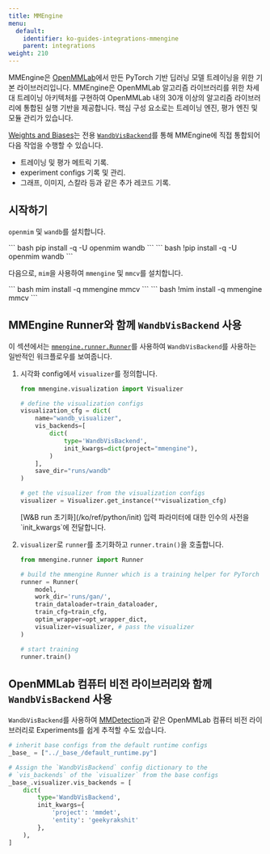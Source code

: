 ```yaml
---
title: MMEngine
menu:
  default:
    identifier: ko-guides-integrations-mmengine
    parent: integrations
weight: 210
---
```


MMEngine은 [OpenMMLab](https://github.com/open-mmlab)에서 만든 PyTorch 기반 딥러닝 모델 트레이닝을 위한 기본 라이브러리입니다. MMEngine은 OpenMMLab 알고리즘 라이브러리를 위한 차세대 트레이닝 아키텍처를 구현하여 OpenMMLab 내의 30개 이상의 알고리즘 라이브러리에 통합된 실행 기반을 제공합니다. 핵심 구성 요소로는 트레이닝 엔진, 평가 엔진 및 모듈 관리가 있습니다.

[Weights and Biases](https://wandb.ai/site)는 전용 [`WandbVisBackend`](https://mmengine.readthedocs.io/en/latest/api/generated/mmengine.visualization.WandbVisBackend.html#mmengine.visualization.WandbVisBackend)를 통해 MMEngine에 직접 통합되어 다음 작업을 수행할 수 있습니다.
- 트레이닝 및 평가 메트릭 기록.
- experiment configs 기록 및 관리.
- 그래프, 이미지, 스칼라 등과 같은 추가 레코드 기록.

## 시작하기

`openmim` 및 `wandb`를 설치합니다.

<Tabs>
<Tab title="커맨드라인">
``` bash
pip install -q -U openmim wandb
```
</Tab>
<Tab title="노트북">
``` bash
!pip install -q -U openmim wandb
```
</Tab>
</Tabs>

다음으로, `mim`을 사용하여 `mmengine` 및 `mmcv`를 설치합니다.

<Tabs>
<Tab title="커맨드라인">
``` bash
mim install -q mmengine mmcv
```
</Tab>
<Tab title="노트북">
``` bash
!mim install -q mmengine mmcv
```
</Tab>
</Tabs>

## MMEngine Runner와 함께 `WandbVisBackend` 사용

이 섹션에서는 [`mmengine.runner.Runner`](https://mmengine.readthedocs.io/en/latest/api/generated/mmengine.runner.Runner.html#mmengine.runner.Runner)를 사용하여 `WandbVisBackend`를 사용하는 일반적인 워크플로우를 보여줍니다.

1. 시각화 config에서 `visualizer`를 정의합니다.

    ```python
    from mmengine.visualization import Visualizer

    # define the visualization configs
    visualization_cfg = dict(
        name="wandb_visualizer",
        vis_backends=[
            dict(
                type='WandbVisBackend',
                init_kwargs=dict(project="mmengine"),
            )
        ],
        save_dir="runs/wandb"
    )

    # get the visualizer from the visualization configs
    visualizer = Visualizer.get_instance(**visualization_cfg)
    ```

    <Note>
    [W&B run 초기화](/ko/ref/python/init) 입력 파라미터에 대한 인수의 사전을 `init_kwargs`에 전달합니다.
    </Note>

2. `visualizer`로 `runner`를 초기화하고 `runner.train()`을 호출합니다.

    ```python
    from mmengine.runner import Runner

    # build the mmengine Runner which is a training helper for PyTorch
    runner = Runner(
        model,
        work_dir='runs/gan/',
        train_dataloader=train_dataloader,
        train_cfg=train_cfg,
        optim_wrapper=opt_wrapper_dict,
        visualizer=visualizer, # pass the visualizer
    )

    # start training
    runner.train()
    ```

## OpenMMLab 컴퓨터 비전 라이브러리와 함께 `WandbVisBackend` 사용

`WandbVisBackend`를 사용하여 [MMDetection](https://mmdetection.readthedocs.io/)과 같은 OpenMMLab 컴퓨터 비전 라이브러리로 Experiments를 쉽게 추적할 수도 있습니다.

```python
# inherit base configs from the default runtime configs
_base_ = ["../_base_/default_runtime.py"]

# Assign the `WandbVisBackend` config dictionary to the
# `vis_backends` of the `visualizer` from the base configs
_base_.visualizer.vis_backends = [
    dict(
        type='WandbVisBackend',
        init_kwargs={
            'project': 'mmdet',
            'entity': 'geekyrakshit'
        },
    ),
]
```